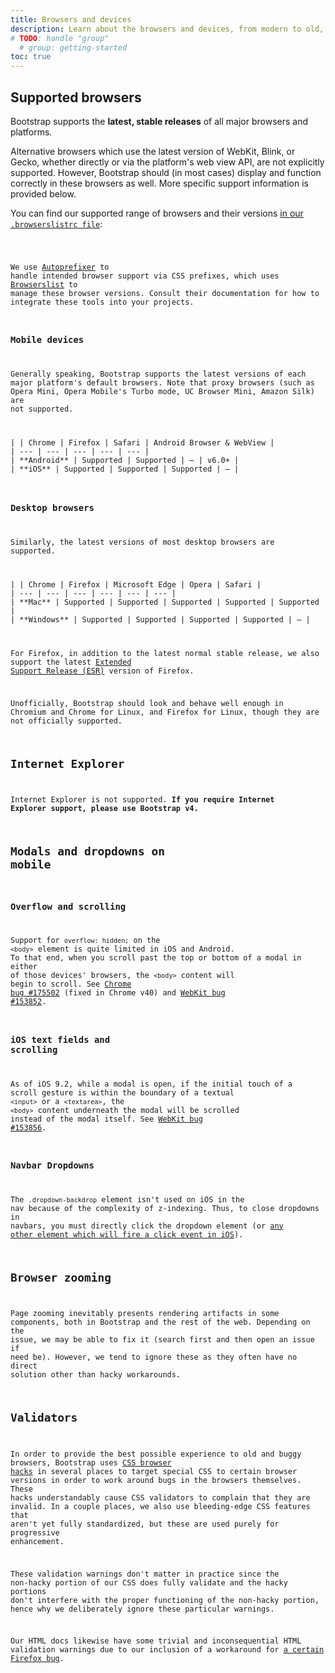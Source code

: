 ```yaml
---
title: Browsers and devices
description: Learn about the browsers and devices, from modern to old, that are supported by Bootstrap, including known quirks and bugs for each.
# TODO: handle "group"
  # group: getting-started
toc: true
---
```


## Supported browsers

Bootstrap supports the **latest, stable releases** of all major browsers and platforms.

Alternative browsers which use the latest version of WebKit, Blink, or Gecko, whether directly or via the platform's web view API, are not explicitly supported. However, Bootstrap should (in most cases) display and function correctly in these browsers as well. More specific support information is provided below.

You can find our supported range of browsers and their versions [in our `.browserslistrc file`]([[config:repo]]/blob/v[[config:current_version]]/.browserslistrc):

<Code lang="plaintext" filePath=".browserslistrc" />

We use [Autoprefixer](https://github.com/postcss/autoprefixer) to handle intended browser support via CSS prefixes, which uses [Browserslist](https://github.com/browserslist/browserslist) to manage these browser versions. Consult their documentation for how to integrate these tools into your projects.

### Mobile devices

Generally speaking, Bootstrap supports the latest versions of each major platform's default browsers. Note that proxy browsers (such as Opera Mini, Opera Mobile's Turbo mode, UC Browser Mini, Amazon Silk) are not supported.

<BsTable class="table">
| | Chrome | Firefox | Safari | Android Browser &amp; WebView |
| --- | --- | --- | --- | --- |
| **Android** | Supported | Supported | <span class="text-body-secondary">&mdash;</span> | v6.0+ |
| **iOS** | Supported | Supported | Supported | <span class="text-body-secondary">&mdash;</span> |
</BsTable>

### Desktop browsers

Similarly, the latest versions of most desktop browsers are supported.

<BsTable class="table">
| | Chrome | Firefox | Microsoft Edge | Opera | Safari |
| --- | --- | --- | --- | --- | --- |
| **Mac** | Supported | Supported | Supported | Supported | Supported |
| **Windows** | Supported | Supported | Supported | Supported | <span class="text-body-secondary">&mdash;</span> |
</BsTable>

For Firefox, in addition to the latest normal stable release, we also support the latest [Extended Support Release (ESR)](https://www.mozilla.org/en-US/firefox/enterprise/) version of Firefox.

Unofficially, Bootstrap should look and behave well enough in Chromium and Chrome for Linux, and Firefox for Linux, though they are not officially supported.

## Internet Explorer

Internet Explorer is not supported. **If you require Internet Explorer support, please use Bootstrap v4.**

## Modals and dropdowns on mobile

### Overflow and scrolling

Support for `overflow: hidden;` on the `<body>` element is quite limited in iOS and Android. To that end, when you scroll past the top or bottom of a modal in either of those devices' browsers, the `<body>` content will begin to scroll. See [Chrome bug #175502](https://bugs.chromium.org/p/chromium/issues/detail?id=175502) (fixed in Chrome v40) and [WebKit bug #153852](https://bugs.webkit.org/show_bug.cgi?id=153852).

### iOS text fields and scrolling

As of iOS 9.2, while a modal is open, if the initial touch of a scroll gesture is within the boundary of a textual `<input>` or a `<textarea>`, the `<body>` content underneath the modal will be scrolled instead of the modal itself. See [WebKit bug #153856](https://bugs.webkit.org/show_bug.cgi?id=153856).

### Navbar Dropdowns

The `.dropdown-backdrop` element isn't used on iOS in the nav because of the complexity of z-indexing. Thus, to close dropdowns in navbars, you must directly click the dropdown element (or [any other element which will fire a click event in iOS](https://developer.mozilla.org/en-US/docs/Web/API/Element/click_event#Safari_Mobile)).

## Browser zooming

Page zooming inevitably presents rendering artifacts in some components, both in Bootstrap and the rest of the web. Depending on the issue, we may be able to fix it (search first and then open an issue if need be). However, we tend to ignore these as they often have no direct solution other than hacky workarounds.

## Validators

In order to provide the best possible experience to old and buggy browsers, Bootstrap uses [CSS browser hacks](http://browserhacks.com/) in several places to target special CSS to certain browser versions in order to work around bugs in the browsers themselves. These hacks understandably cause CSS validators to complain that they are invalid. In a couple places, we also use bleeding-edge CSS features that aren't yet fully standardized, but these are used purely for progressive enhancement.

These validation warnings don't matter in practice since the non-hacky portion of our CSS does fully validate and the hacky portions don't interfere with the proper functioning of the non-hacky portion, hence why we deliberately ignore these particular warnings.

Our HTML docs likewise have some trivial and inconsequential HTML validation warnings due to our inclusion of a workaround for [a certain Firefox bug](https://bugzilla.mozilla.org/show_bug.cgi?id=654072).
